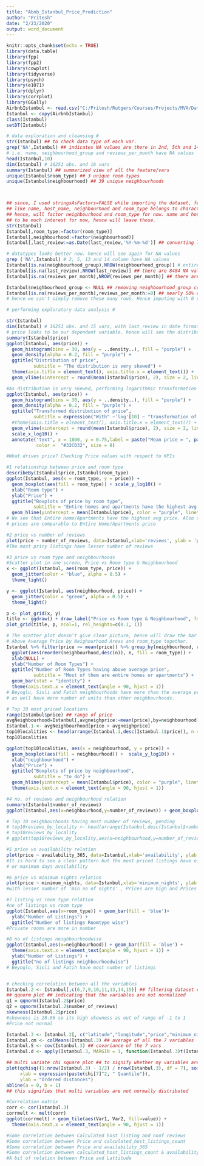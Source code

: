 ```yaml
---
title: "Abnb_Istanbul_Price_Prediction"
author: "Pritesh"
date: "2/23/2020"
output: word_document
---
```


```r
knitr::opts_chunk$set(echo = TRUE)
library(data.table)
library(fpp)
library(fpp2)
library(cowplot)
library(tidyverse)
library(psych)
library(e1071)
library(dplyr)
library(corrplot)
library(GGally)
AirbnbIstanbul <- read.csv("C:/Pritesh/Rutgers/Courses/Projects/MVA/Dataset/AirbnbIstanbul.csv", stringsAsFactors=FALSE)
Istanbul <- copy(AirbnbIstanbul)
class(Istanbul)
setDT(Istanbul)

# data exploration and cleansing #
str(Istanbul) ## to check data type of each var.
grep('NA',Istanbul) ## indicates NA values are there in 2nd, 5th and 14th column
# i.e. name, neighbourhood_group and reviews_per_month have NA values
head(Istanbul,10)  
dim(Istanbul) # 16251 obs. and 16 vars
summary(Istanbul) ## summarized view of all the feature/vars
unique(Istanbul$room_type) ## 3 unique room types
unique(Istanbul$neighbourhood) ## 39 unique neighbourhoods



## since, I used stringsAsFactors=FALSE while importing the dataset, few of the columns
## like name, host_name, neighbourhood and room_type belongs to character data type 
## hence, will factor neighbourhood and room_type for now. name and host_name doesn't seem
## to be much interest for now, hence will leave those. 
str(Istanbul)
Istanbul[,room_type:=factor(room_type)]
Istanbul[,neighbourhood:=factor(neighbourhood)]
Istanbul[,last_review:=as.Date(last_review,'%Y-%m-%d')] ## converting last_review to date datatype

# datatypes looks better now. hence will see again for NA values 
grep ('NA',Istanbul) # 2, 5, 13 and 14 column have NA values
Istanbul[is.na(neighbourhood_group),NROW(neighbourhood_group)] # entire obs. is blank, will drop this var
Istanbul[is.na(last_review),NROW(last_review)] ## there are 8484 NA values
Istanbul[is.na(reviews_per_month),NROW(reviews_per_month)] ## there are 8484 NA values

Istanbul$neighbourhood_group <- NULL ## removing neighbourhood_group column
Istanbul[is.na(reviews_per_month),reviews_per_month:=0] ## nearly 50% of the dataset is filled with NA.
# hence we can't simply remove these many rows. Hence imputing with 0 values.

# performing exploratory data analysis # 

str(Istanbul)
dim(Istanbul) # 16251 obs. and 15 vars, with last_review in date format
# price looks to be our dependent variable, hence will see the distribution of price
summary(Istanbul$price)
ggplot(Istanbul, aes(price)) +
  geom_histogram(bins = 30, aes(y = ..density..), fill = "purple") + 
  geom_density(alpha = 0.2, fill = "purple") +
  ggtitle("Distribution of price",
          subtitle = "The distribution is very skewed") +
  theme(axis.title = element_text(), axis.title.x = element_text()) +
  geom_vline(xintercept = round(mean(Istanbul$price), 2), size = 2, linetype = 3)

#As distribution is very skewed, performing logarithmic transformation to gain better insight
ggplot(Istanbul, aes(price)) +
  geom_histogram(bins = 30, aes(y = ..density..), fill = "purple") + 
  geom_density(alpha = 0.2, fill = "purple") +
  ggtitle("Transformed distribution of price",
          subtitle = expression("With" ~'log'[10] ~ "transformation of x-axis")) +
  #theme(axis.title = element_text(), axis.title.x = element_text()) +
  geom_vline(xintercept = round(mean(Istanbul$price), 2), size = 2, linetype = 3) +
  scale_x_log10() +
  annotate("text", x = 1800, y = 0.75,label = paste("Mean price = ", paste0(round(mean(Istanbul$price), 2), "$")),
           color =  "#32CD32", size = 8)

#What drives price? Checking Price values with respect to KPIs

#1 relationship between price and room type
describeBy(Istanbul$price,Istanbul$room_type)
ggplot(Istanbul, aes(x = room_type, y = price)) +
  geom_boxplot(aes(fill = room_type)) + scale_y_log10() +
  xlab("Room type") + 
  ylab("Price") +
  ggtitle("Boxplots of price by room type",
          subtitle = "Entire homes and apartments have the highest avg price") +
  geom_hline(yintercept = mean(Istanbul$price), color = "purple", linetype = 2)
# We see that Entire Home/Apartments have the highest avg price. Also the private room's 
# prices are comparable to Entire Home/Apartments price

#2 price vs number of reviews
plot(price ~ number_of_reviews, data=Istanbul,xlab='reviews', ylab = 'price',col='blue')
#The most pricy listings have lesser number of reviews

#3 price vs room type and neighbourhoods
#Scatter plot in one screen, Price vs Room type & Neighbourhood
x <- ggplot(Istanbul, aes(room_type, price)) +
  geom_jitter(color = "blue", alpha = 0.5) +
  theme_light()

y <- ggplot(Istanbul, aes(neighbourhood, price)) +
  geom_jitter(color = "green", alpha = 0.5) +
  theme_light()

p <- plot_grid(x, y) 
title <- ggdraw() + draw_label("Price vs Room type & Neighbourhood", fontface='bold')
plot_grid(title, p, ncol=1, rel_heights=c(0.1, 1))

# The scatter plot doesn't give clear picture, hence will draw the bar chart
# Above Average Price by Neighourhood Areas and room_type together.
Istanbul %>% filter(price >= mean(price)) %>% group_by(neighbourhood, room_type) %>% tally %>% 
  ggplot(aes(reorder(neighbourhood,desc(n)), n, fill = room_type)) +
  xlab(NULL) +
  ylab("Number of Room Types") +
  ggtitle("Number of Room Types having above average price",
          subtitle = "Most of them are entire homes or apartments") +
  geom_bar(stat = "identity") +
  theme(axis.text.x = element_text(angle = 90, hjust = 1))
# Beyoglu, Sisli and Fatih neighbourhoods have more than the average price
# as well have more number of units than other neighbourhoods. 

# Top 10 most priced locations
range(Istanbul$price) ## range of price
avgNeighbourhood=Istanbul[,avgneighprice:=mean(price),by=neighbourhood]
Istanbul.1 <- avgNeighbourhood[price > avgneighprice]
top10localities <- head(arrange(Istanbul.1,desc(Istanbul.1$price)), n = 10)
top10localities

ggplot(top10localities, aes(x = neighbourhood, y = price)) +
  geom_boxplot(aes(fill = neighbourhood)) +  scale_y_log10() +
  xlab("neighbourhood") + 
  ylab("Price") +
  ggtitle("Boxplots of price by neighbourhood",
          subtitle = "to do") +
  geom_hline(yintercept = mean(Istanbul$price), color = "purple", linetype = 2) +
  theme(axis.text.x = element_text(angle = 90, hjust = 1))

#4 no. of reviews and neighbourhood relation
summary(Istanbul$number_of_reviews)
ggplot(Istanbul,aes(x=neighbourhood,y=number_of_reviews)) + geom_boxplot(fill='yellow') + theme(axis.text.x = element_text(angle = 90, hjust = 1))

# Top 10 neighbourhoods having most number of reviews, pending
# top10reviews_by_locality <- head(arrange(Istanbul,desc(Istanbul$number_of_reviews)), n = 10)
# top10reviews_by_locality
# ggplot(top10reviews_by_locality,aes(x=neighbourhood,y=number_of_reviews)) + geom_boxplot(fill='yellow') + theme(axis.text.x = element_text(angle = 90, hjust = 1))

#5 price vs availability relation
plot(price ~ availability_365, data=Istanbul,xlab='availability', ylab = 'price')
#It is hard to see a clear pattern but the most priced listings have either very few days availability 
# or maximum days availability

#6 price vs minimum nights relation
plot(price ~ minimum_nights, data=Istanbul,xlab='minimum_nights', ylab = 'price')
#with lesser number of 'min no of nights' , Prices are high and Prices decrease with increase in Min no of nights

#7 listing vs room type relation
#no of listings vs room type
ggplot(Istanbul,aes(x=room_type)) + geom_bar(fill = 'blue')+
  ylab("Number of Listings") +
  ggtitle("Number of listings Roomtype wise")
#Private rooms are more in number

#8 no of listings neighbourhoodwise
ggplot(Istanbul,aes(x=neighbourhood)) + geom_bar(fill = 'blue') +
  theme(axis.text.x = element_text(angle = 90, hjust = 1)) +
  ylab("Number of Listings") +
  ggtitle("no of listings neighbourhoodwise")
# Beyoglu, Sisli and Fatih have most number of listings


# checking correlation between all the variables
Istanbul.2 <- Istanbul[,c(6,7,9,10,11,13,14,15)] ## filtering dataset containing only numberical data
## qqnorm plot ## indicating that the variables are not normalized
q1 = qqnorm(Istanbul.2$price)
q2 = qqnorm(Istanbul.2$number_of_reviews)
skewness(Istanbul.2$price)
#skewness is 28.86 so its high skewness as out of range of -1 to 1
#Price not normal

Istanbul.3 <- Istanbul.2[, c("latitude","longitude","price","minimum_nights","number_of_reviews","calculated_host_listings_count","availability_365")]
Istanbul.cm <- colMeans(Istanbul.3) ## average of all the 7 variables
Istanbul.S <- cov(Istanbul.3) ## covariance of the 7 vars
Istanbul.d <- apply(Istanbul.3, MARGIN = 1, function(Istanbul.3)t(Istanbul.3 - Istanbul.cm) %*% solve(Istanbul.S) %*% (Istanbul.3 - Istanbul.cm))

## multi variate chi square plot ## to signify whether my variables are normally distributed
plot(qchisq((1:nrow(Istanbul.3) - 1/2) / nrow(Istanbul.3), df = 7), sort(Istanbul.d),
     xlab = expression(paste(chi[7]^2, " Quantile")),
     ylab = "Ordered distances")
abline(a = 0, b = 1) 
## this signifies that multi variables are not normally distributed

#Correlation matrix
corr <- cor(Istanbul.3)
corrmelt <- melt(corr)
ggplot(corrmelt) + geom_tile(aes(Var1, Var2, fill=value)) +
  theme(axis.text.x = element_text(angle = 90, hjust = 1))

#Some correlation between Calculated host listing and noof reviews
#Some correlation between Price and calculated_host_listings_count
#Some correlation between Price and availability_365
#Some correlation between calculated_host_listings_count & availability_365
#A bit of relation between Price and Lattitude
```

